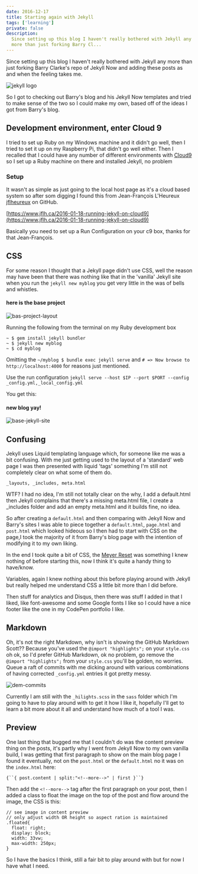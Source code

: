 ```yaml
---
date: 2016-12-17
title: Starting again with Jekyll
tags: ['learning']
private: false
description:
  Since setting up this blog I haven't really bothered with Jekyll any
  more than just forking Barry Cl...
---
```


Since setting up this blog I haven't really bothered with Jekyll any
more than just forking Barry Clarke's repo of Jekyll Now and adding
these posts as and when the feeling takes me.

![jekyll logo](./jekyll-logo.png)

So I got to checking out Barry's blog and his Jekyll Now templates and
tried to make sense of the two so I could make my own, based off of
the ideas I got from Barry's blog.

## Development environment, enter Cloud 9

I tried to set up Ruby on my Windows machine and it didn't go well,
then I tried to set it up on my Raspberry Pi, that didn't go well
either. Then I recalled that I could have any number of different
environments with [Cloud9](https://c9.io/?redirect=0) so I set up a
Ruby machine on there and installed Jekyll, no problem

### Setup

It wasn't as simple as just going to the local host page as it's a
cloud based system so after som digging I found this from
Jean-François L'Heureux [jflheureux](https://github.com/jflheureux) on
GitHub.

[https://www.jflh.ca/2016-01-18-running-jekyll-on-cloud9](https://www.jflh.ca/2016-01-18-running-jekyll-on-cloud9)

Basically you need to set up a Run Configuration on your c9 box,
thanks for that Jean-François.

## CSS

For some reason I thought that a Jekyll page didn't use CSS, well the
reason may have been that there was nothing like that in the 'vanilla'
Jekyll site when you run the `jekyll new myblog` you get very little
in the was of bells and whistles.

#### here is the base project

![bas-project-layout](./base-jekyll-project.png)

Running the following from the terminal on my Ruby development box

```
~ $ gem install jekyll bundler
~ $ jekyll new myblog
~ $ cd myblog
```

Omitting the `~/myblog $ bundle exec jekyll serve` and
`# => Now browse to http://localhost:4000` for reasons just mentioned.

Use the run configuration
`jekyll serve --host $IP --port $PORT --config _config.yml,_local_config.yml`

You get this:

#### new blog yay!

![base-jekyll-site](./base-jekyll-site.png)

## Confusing

Jekyll uses Liquid templating language which, for someone like me was
a bit confusing. With me just getting used to the layout of a
'standard' web page I was then presented with liquid 'tags' something
I'm still not completely clear on what some of them do.

`_layouts, _includes, meta.html`

WTF? I had no idea, I'm still not totally clear on the why, I add a
default.html then Jekyll complains that there's a missing meta.html
file, I create a \_includes folder and add an empty meta.html and it
builds fine, no idea.

So after creating a `default.html` and then comparing with Jekyll Now
and Barry's sites I was able to piece together a `default.html`,
`page.html` and `post.html` which looked hideous so I then had to
start with CSS on the page,I took the majority of it from Barry's blog
page with the intention of modifying it to my own liking.

In the end I took quite a bit of CSS, the
[Meyer Reset](http://meyerweb.com/eric/tools/css/reset/) was something
I knew nothing of before starting this, now I think it's quite a handy
thing to have/know.

Variables, again I knew nothing about this before playing around with
Jekyll but really helped me understand CSS a little bit more than I
did before.

Then stuff for analytics and Disqus, then there was stuff I added in
that I liked, like font-awesome and some Google fonts I like so I
could have a nice footer like the one in my CodePen portfolio I like.

## Markdown

Oh, it's not the right Markdown, why isn't is showing the GitHub
Markdown Scott?? Because you've used the `@import "highlights";` on
your `style.css` oh ok, so I'd prefer GitHub Markdown, ok no problem,
go remove the `@import "highlights";` from your `style.css` you'll be
golden, no worries. Queue a raft of commits with me dicking around
with various combinations of having corrected `_config.yml` entries it
got pretty messy.

![dem-commits](./dem-commits.png)

Currently I am still with the `_hilights.scss` in the `sass` folder
which I'm going to have to play around with to get it how I like it,
hopefully I'll get to learn a bit more about it all and understand how
much of a tool I was.

## Preview

One last thing that bugged me that I couldn't do was the content
preview thing on the posts, it's partly why I went from Jekyll Now to
my own vanilla build, I was getting that first paragraph to show on
the main blog page I found it eventually, not on the `post.html` or
the `default.html` no it was on the `index.html` here:

```
{``{ post.content | split:"<!--more-->" | first }``}
```

Then add the `<!--more-->` tag after the first paragraph on your post,
then I added a class to float the image on the top of the post and
flow around the image, the CSS is this:

```
// see image in content preview
// only adjust width OR height so aspect ration is maintained
.floated{
  float: right;
  display: block;
  width: 33vw;
  max-width: 250px;
}
```

So I have the basics I think, still a fair bit to play around with but
for now I have what I need.
